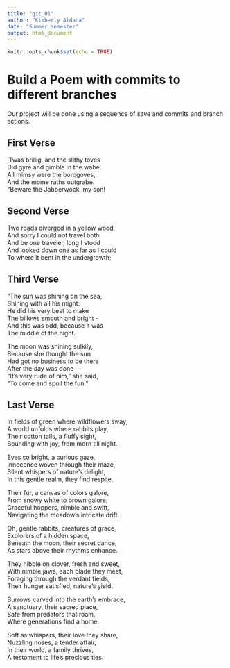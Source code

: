 ```yaml
---
title: "git_01"
author: "Kimberly Aldana"
date: "Summer semester"
output: html_document
---
```


```r
knitr::opts_chunk$set(echo = TRUE)
```
# Build a Poem with commits to different branches
Our project will be done using a sequence of save and commits and branch actions.
<!-- Do not modify or change any text in "!--" bracketed areas such as this --- these are instructions to
you, if you change any of this the git program will notice it and compromise your git merging strategy !-->

## First Verse 
<!--Put the first five lines of a poem by Lewis Carrol in this section!-->

’Twas brillig, and the slithy toves  
Did gyre and gimble in the wabe:  
All mimsy were the borogoves,  
And the mome raths outgrabe.  
“Beware the Jabberwock, my son!  

## Second Verse
<!--Put the first five lines of a poem by Robert Frost here!-->
Two roads diverged in a yellow wood,  
And sorry I could not travel both   
And be one traveler, long I stood  
And looked down one as far as I could  
To where it bent in the undergrowth;  

## Third Verse
<!--Put the first two verses of The Walrus and the Carpenter here!-->
"The sun was shining on the sea,  
      Shining with all his might:  
He did his very best to make  
      The billows smooth and bright -  
And this was odd, because it was  
      The middle of the night.  

The moon was shining sulkily,  
      Because she thought the sun  
Had got no business to be there  
      After the day was done —  
"It's very rude of him," she said,  
      "To come and spoil the fun."  
      
## Last Verse
<!--Put a short poem you created using chatGPT of 20 to 30 lines,here!-->
In fields of green where wildflowers sway,  
A world unfolds where rabbits play,  
Their cotton tails, a fluffy sight,  
Bounding with joy, from morn till night.  
  
Eyes so bright, a curious gaze,  
Innocence woven through their maze,  
Silent whispers of nature's delight,  
In this gentle realm, they find respite.  
  
Their fur, a canvas of colors galore,  
From snowy white to brown galore,  
Graceful hoppers, nimble and swift,  
Navigating the meadow's intricate drift.  
  
Oh, gentle rabbits, creatures of grace,  
Explorers of a hidden space,  
Beneath the moon, their secret dance,  
As stars above their rhythms enhance.  
  
They nibble on clover, fresh and sweet,  
With nimble jaws, each blade they meet,  
Foraging through the verdant fields,  
Their hunger satisfied, nature's yield.  
  
Burrows carved into the earth's embrace,  
A sanctuary, their sacred place,  
Safe from predators that roam,  
Where generations find a home.  
  
Soft as whispers, their love they share,  
Nuzzling noses, a tender affair,  
In their world, a family thrives,  
A testament to life's precious ties.  